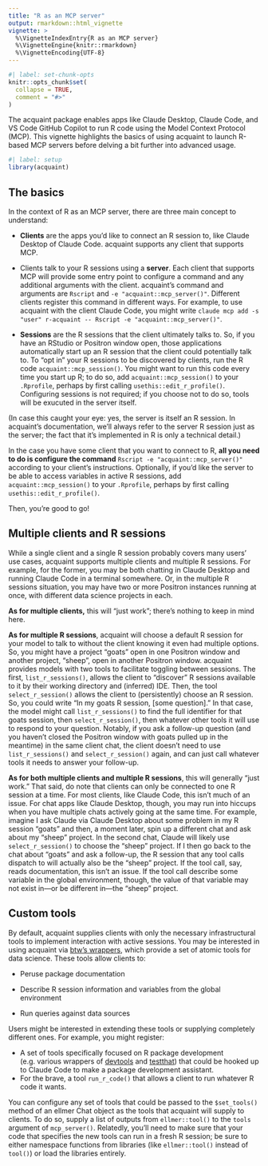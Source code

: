```yaml
---
title: "R as an MCP server"
output: rmarkdown::html_vignette
vignette: >
  %\VignetteIndexEntry{R as an MCP server}
  %\VignetteEngine{knitr::rmarkdown}
  %\VignetteEncoding{UTF-8}
---
```


```r
#| label: set-chunk-opts
knitr::opts_chunk$set(
  collapse = TRUE,
  comment = "#>"
)
```

The acquaint package enables apps like Claude Desktop, Claude Code, and VS Code GitHub Copilot to run R code using the Model Context Protocol (MCP). This vignette highlights the basics of using acquaint to launch R-based MCP servers before delving a bit further into advanced usage.

```r
#| label: setup
library(acquaint)
```

## The basics

In the context of R as an MCP server, there are three main concept to understand:

-   **Clients** are the apps you'd like to connect an R session to, like Claude Desktop of Claude Code. acquaint supports any client that supports MCP.

-   Clients talk to your R sessions using a **server**. Each client that supports MCP will provide some entry point to configure a command and any additional arguments with the client. acquaint's command and arguments are `Rscript` and `-e "acquaint::mcp_server()"`. Different clients register this command in different ways. For example, to use acquaint with the client Claude Code, you might write `claude mcp add -s "user" r-acquaint -- Rscript -e "acquaint::mcp_server()"`.

-   **Sessions** are the R sessions that the client ultimately talks to. So, if you have an RStudio or Positron window open, those applications automatically start up an R session that the client could potentially talk to. To "opt in" your R sessions to be discovered by clients, run the R code `acquaint::mcp_session()`. You might want to run this code every time you start up R; to do so, add `acquaint::mcp_session()` to your `.Rprofile`, perhaps by first calling `usethis::edit_r_profile()`. Configuring sessions is not required; if you choose not to do so, tools will be exucuted in the server itself.

(In case this caught your eye: yes, the server is itself an R session. In acquaint's documentation, we'll always refer to the server R session just as the server; the fact that it's implemented in R is only a technical detail.)

In the case you have some client that you want to connect to R, **all you need to do is configure the command** `Rscript -e "acquaint::mcp_server()"` according to your client's instructions. Optionally, if you'd like the server to be able to access variables in active R sessions, add `acquaint::mcp_session()` to your `.Rprofile`, perhaps by first calling `usethis::edit_r_profile()`.

Then, you're good to go!

## Multiple clients and R sessions

While a single client and a single R session probably covers many users' use cases, acquaint supports multiple clients and multiple R sessions. For example, for the former, you may be both chatting in Claude Desktop and running Claude Code in a terminal somewhere. Or, in the multiple R sessions situation, you may have two or more Positron instances running at once, with different data science projects in each.

**As for multiple clients,** this will "just work"; there's nothing to keep in mind here.

**As for multiple R sessions**, acquaint will choose a default R session for your model to talk to without the client knowing it even had multiple options. So, you might have a project "goats" open in one Positron window and another project, "sheep", open in another Positron window. acquaint provides models with two tools to facilitate toggling between sessions. The first, `list_r_sessions()`, allows the client to "discover" R sessions available to it by their working directory and (inferred) IDE. Then, the tool `select_r_session()` allows the client to (persistently) choose an R session. So, you could write "In my goats R session, \[some question\]." In that case, the model might call `list_r_sessions()` to find the full identifier for that goats session, then `select_r_session()`, then whatever other tools it will use to respond to your question. Notably, if you ask a follow-up question (and you haven't closed the Positron window with goats pulled up in the meantime) in the same client chat, the client doesn't need to use `list_r_sessions()` and `select_r_session()` again, and can just call whatever tools it needs to answer your follow-up. <!--# [TODO: include links to example chats here] -->

**As for both multiple clients and multiple R sessions**, this will generally "just work." That said, do note that clients can only be connected to one R session at a time. For most clients, like Claude Code, this isn't much of an issue. For chat apps like Claude Desktop, though, you may run into hiccups when you have multiple chats actively going at the same time. For example, imagine I ask Claude via Claude Desktop about some problem in my R session "goats" and then, a moment later, spin up a different chat and ask about my "sheep" project. In the second chat, Claude will likely use `select_r_session()` to choose the "sheep" project. If I then go back to the chat about "goats" and ask a follow-up, the R session that any tool calls dispatch to will actually also be the "sheep" project. If the tool call, say, reads documentation, this isn't an issue. If the tool call describe some variable in the global environment, though, the value of that variable may not exist in—or be different in—the "sheep" project. <!--# [TODO: include a link to the "secret password" chat.] -->

## Custom tools

By default, acquaint supplies clients with only the necessary infrastructural tools to implement interaction with active sessions. You may be interested in using acquaint via [btw's wrappers](https://posit-dev.github.io/btw), which provide a set of atomic tools for data science. These tools allow clients to:

-   Peruse package documentation

-   Describe R session information and variables from the global environment

-   Run queries against data sources

Users might be interested in extending these tools or supplying completely different ones. For example, you might register:

-   A set of tools specifically focused on R package development (e.g. various wrappers of [devtools](https://devtools.r-lib.org/) and [testthat](https://testthat.r-lib.org/)) that could be hooked up to Claude Code to make a package development assistant.
-   For the brave, a tool `run_r_code()` that allows a client to run whatever R code it wants.

You can configure any set of tools that could be passed to the `$set_tools()` method of an ellmer Chat object as the tools that acquaint will supply to clients. To do so, supply a list of outputs from `ellmer::tool()` to the `tools` argument of `mcp_server()`. Relatedly, you'll need to make sure that your code that specifies the new tools can run in a fresh R session; be sure to either namespace functions from libraries (like `ellmer::tool()` instead of `tool()`) or load the libraries entirely.

<!--# \[TODO: provide an example of registering the `rnorm()` tool.\] -->
